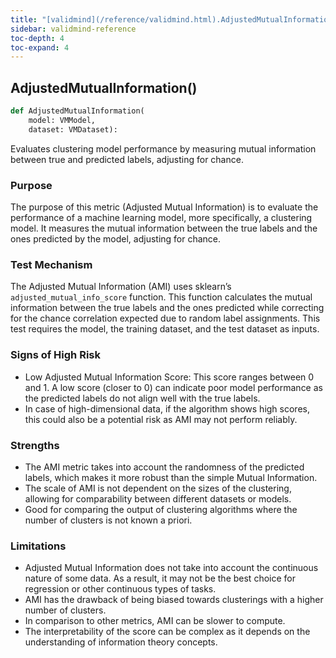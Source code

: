 ```yaml
---
title: "[validmind](/reference/validmind.html).AdjustedMutualInformation"
sidebar: validmind-reference
toc-depth: 4
toc-expand: 4
---
```


## AdjustedMutualInformation[()]{.muted}

<!-- function.qmd.jinja2 - function signature -->

```python
def AdjustedMutualInformation(
    model: VMModel,
    dataset: VMDataset):
```

Evaluates clustering model performance by measuring mutual information between true and predicted labels, adjusting for chance.

### Purpose

The purpose of this metric (Adjusted Mutual Information) is to evaluate the performance of a machine learning model, more specifically, a clustering model. It measures the mutual information between the true labels and the ones predicted by the model, adjusting for chance.

### Test Mechanism

The Adjusted Mutual Information (AMI) uses sklearn's `adjusted_mutual_info_score` function. This function calculates the mutual information between the true labels and the ones predicted while correcting for the chance correlation expected due to random label assignments. This test requires the model, the training dataset, and the test dataset as inputs.

### Signs of High Risk

- Low Adjusted Mutual Information Score: This score ranges between 0 and 1. A low score (closer to 0) can indicate poor model performance as the predicted labels do not align well with the true labels.
- In case of high-dimensional data, if the algorithm shows high scores, this could also be a potential risk as AMI may not perform reliably.

### Strengths

- The AMI metric takes into account the randomness of the predicted labels, which makes it more robust than the simple Mutual Information.
- The scale of AMI is not dependent on the sizes of the clustering, allowing for comparability between different datasets or models.
- Good for comparing the output of clustering algorithms where the number of clusters is not known a priori.

### Limitations

- Adjusted Mutual Information does not take into account the continuous nature of some data. As a result, it may not be the best choice for regression or other continuous types of tasks.
- AMI has the drawback of being biased towards clusterings with a higher number of clusters.
- In comparison to other metrics, AMI can be slower to compute.
- The interpretability of the score can be complex as it depends on the understanding of information theory concepts.
